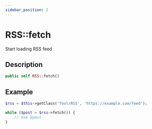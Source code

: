 ```yaml
---
sidebar_position: 2
---
```


# RSS::fetch

Start loading RSS feed

## Description

```php
public self RSS::fetch()
```

## Example

```php title="Controller"
$rss = $this->getClass('Tool/RSS', 'https://example.com/feed');

while ($post = $rss->fetch()) {
    // Use $post
}
```